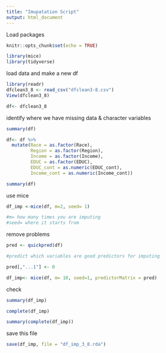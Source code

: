 ```yaml
---
title: "Imupatation Script"
output: html_document
---
```


Load packages

```r
knitr::opts_chunk$set(echo = TRUE)

library(mice)
library(tidyverse)

```

load data and make a new df
```r
library(readr)
dfclean3_8 <- read_csv("dfclean3-8.csv")
View(dfclean3_8)

df<- dfclean3_8

```

identify where we have missing data & character variables
```r
summary(df)

df<- df %>%
  mutate(Race = as.factor(Race),
         Region = as.factor(Region),
         Income = as.factor(Income),
         EDUC = as.factor(EDUC),
         EDUC_cont = as.numeric(EDUC_cont),
         Income_cont = as.numeric(Income_cont))

summary(df)

```

use mice 

```r

df_imp <-mice(df, m=2, seed= 1)

#m= how many times you are imputing
#seed= where it starts from

```

remove problems 
```r
pred <- quickpred(df)

#predict which variables are good predictors for imputing

pred[,"...1"] <- 0

df_imp<- mice(df, m= 10, seed=1, predictorMatrix = pred)


```

check
```r
summary(df_imp)

complete(df_imp)

summary(complete(df_imp))
```

save this file
```r

save(df_imp, file = "df_imp_3_8.rda")

```

